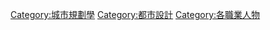 {{catmore}}
[[Category:城市規劃學|Category:城市規劃學]]
[[Category:都市設計|Category:都市設計]]
[[Category:各職業人物|Category:各職業人物]]